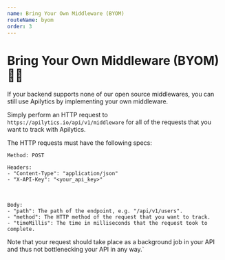 ```yaml
---
name: Bring Your Own Middleware (BYOM)
routeName: byom
order: 3
---
```


# Bring Your Own Middleware (BYOM) 👨‍💻

If your backend supports none of our open source middlewares,
you can still use Apilytics by implementing your own middleware.

Simply perform an HTTP request to `https://apilytics.io/api/v1/middleware`
for all of the requests that you want to track with Apilytics.

The HTTP requests must have the following specs:

`Method: POST`

```
Headers:
- "Content-Type": "application/json"
- "X-API-Key": "<your_api_key>"
```

<br />

```
Body:
- "path": The path of the endpoint, e.g. "/api/v1/users".
- "method": The HTTP method of the request that you want to track.
- "timeMillis": The time in milliseconds that the request took to complete.

```

Note that your request should take place as a background job
in your API and thus not bottlenecking your API in any way.`

```

```
